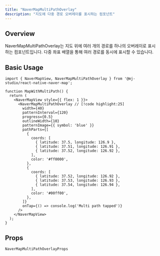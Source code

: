 ```yaml
---
title: "NaverMapMultiPathOverlay"
description: "지도에 다중 경로 오버레이를 표시하는 컴포넌트"
---
```


## Overview

NaverMapMultiPathOverlay는 지도 위에 여러 개의 경로를 하나의 오버레이로 표시하는 컴포넌트입니다.
다중 좌표 배열을 통해 여러 경로를 동시에 표시할 수 있습니다.

## Basic Usage

```tsx
import { NaverMapView, NaverMapMultiPathOverlay } from '@mj-studio/react-native-naver-map';

function MapWithMultiPath() {
  return (
    <NaverMapView style={{ flex: 1 }}>
      <NaverMapMultiPathOverlay // [!code highlight:25]
        width={40}
        patternInterval={120}
        progress={0.5}
        outlineWidth={10}
        patternImage={{ symbol: 'blue' }}
        pathParts={[
          {
            coords: [
              { latitude: 37.5, longitude: 126.9 },
              { latitude: 37.51, longitude: 126.91 },
              { latitude: 37.52, longitude: 126.92 },
            ],
            color: '#ff0000',
          },
          {
            coords: [
              { latitude: 37.52, longitude: 126.92 },
              { latitude: 37.53, longitude: 126.93 },
              { latitude: 37.54, longitude: 126.94 },
            ],
            color: '#00ff00',
          },
        ]}
        onTap={() => console.log('Multi path tapped')}
      />
    </NaverMapView>
  );
}
```

## Props

`NaverMapMultiPathOverlayProps`

<AutoTypeTable path="../src/component/NaverMapMultiPathOverlay.tsx" name="NaverMapMultiPathOverlayProps" />
